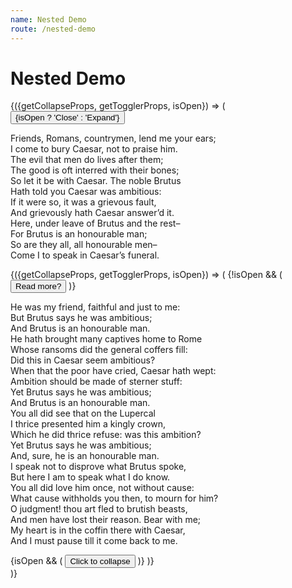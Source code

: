 ```yaml
---
name: Nested Demo
route: /nested-demo
---
```



# Nested Demo

<Collapse defaultOpen duration={800}>
  {({getCollapseProps, getTogglerProps, isOpen}) => (
    <React.Fragment>
      <button {...getTogglerProps({style: {marginBottom: '1em'}})}>
        {isOpen ? 'Close' : 'Expand'}
      </button>
      <section {...getCollapseProps()}>
        <div
          style={{
            border: '3px solid #0B5FFF',
            margin: 0,
            padding: '1em'
          }}
        >
          <p>
            Friends, Romans, countrymen, lend me your ears;
            <br />
            I come to bury Caesar, not to praise him.
            <br />
            The evil that men do lives after them;
            <br />
            The good is oft interred with their bones;
            <br />
            So let it be with Caesar. The noble Brutus
            <br />
            Hath told you Caesar was ambitious:
            <br />
            If it were so, it was a grievous fault,
            <br />
            And grievously hath Caesar answer’d it.
            <br />
            Here, under leave of Brutus and the rest–
            <br />
            For Brutus is an honourable man;
            <br />
            So are they all, all honourable men–
            <br />
            Come I to speak in Caesar’s funeral.
          </p>
          <Collapse easing="ease-in-out">
            {({getCollapseProps, getTogglerProps, isOpen}) => (
              <React.Fragment>
                {!isOpen && (
                  <button {...getTogglerProps({style: {display: 'block'}})}>
                    Read more?
                  </button>
                )}
                <p {...getCollapseProps()}>
                  He was my friend, faithful and just to me:
                  <br />
                  But Brutus says he was ambitious;
                  <br />
                  And Brutus is an honourable man.
                  <br />
                  He hath brought many captives home to Rome
                  <br />
                  Whose ransoms did the general coffers fill:
                  <br />
                  Did this in Caesar seem ambitious?
                  <br />
                  When that the poor have cried, Caesar hath wept:
                  <br />
                  Ambition should be made of sterner stuff:
                  <br />
                  Yet Brutus says he was ambitious;
                  <br />
                  And Brutus is an honourable man.
                  <br />
                  You all did see that on the Lupercal
                  <br />
                  I thrice presented him a kingly crown,
                  <br />
                  Which he did thrice refuse: was this ambition?
                  <br />
                  Yet Brutus says he was ambitious;
                  <br />
                  And, sure, he is an honourable man.
                  <br />
                  I speak not to disprove what Brutus spoke,
                  <br />
                  But here I am to speak what I do know.
                  <br />
                  You all did love him once, not without cause:
                  <br />
                  What cause withholds you then, to mourn for him?
                  <br />
                  O judgment! thou art fled to brutish beasts,
                  <br />
                  And men have lost their reason. Bear with me;
                  <br />
                  My heart is in the coffin there with Caesar,
                  <br />
                  And I must pause till it come back to me.
                </p>
                {isOpen && (
                  <button {...getTogglerProps({style: {display: 'block'}})}>
                    Click to collapse
                  </button>
                )}
              </React.Fragment>
            )}
          </Collapse>
        </div>
      </section>
    </React.Fragment>
  )}
</Collapse>
